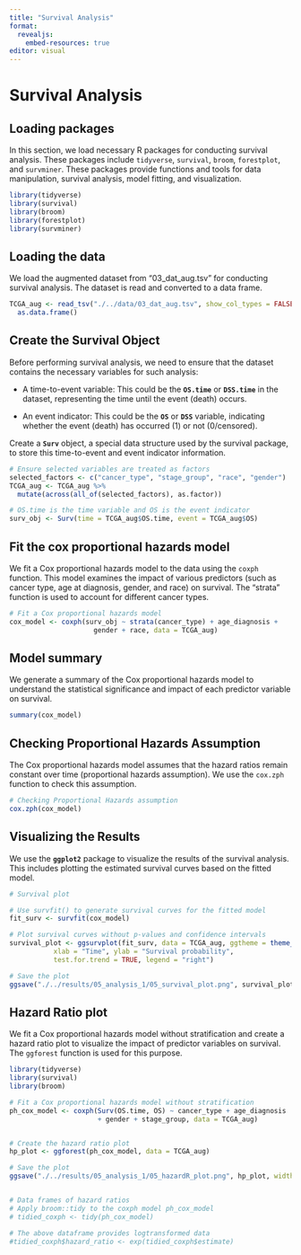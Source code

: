 ```yaml
---
title: "Survival Analysis"
format:
  revealjs:
    embed-resources: true
editor: visual
---
```


# Survival Analysis

## Loading packages

In this section, we load necessary R packages for conducting survival analysis. These packages include `tidyverse`, `survival`, `broom`, `forestplot`, and `survminer`. These packages provide functions and tools for data manipulation, survival analysis, model fitting, and visualization.

```r
library(tidyverse)
library(survival)
library(broom)
library(forestplot)
library(survminer)
```

## Loading the data

We load the augmented dataset from "03_dat_aug.tsv" for conducting survival analysis. The dataset is read and converted to a data frame.

```r
TCGA_aug <- read_tsv("./../data/03_dat_aug.tsv", show_col_types = FALSE) %>%
  as.data.frame()
```

## **Create the Survival Object**

Before performing survival analysis, we need to ensure that the dataset contains the necessary variables for such analysis:

-   A time-to-event variable: This could be the **`OS.time`** or **`DSS.time`** in the dataset, representing the time until the event (death) occurs.

-   An event indicator: This could be the **`OS`** or **`DSS`** variable, indicating whether the event (death) has occurred (1) or not (0/censored).

Create a **`Surv`** object, a special data structure used by the survival package, to store this time-to-event and event indicator information.

```r

# Ensure selected variables are treated as factors
selected_factors <- c("cancer_type", "stage_group", "race", "gender")
TCGA_aug <- TCGA_aug %>%
  mutate(across(all_of(selected_factors), as.factor))

# OS.time is the time variable and OS is the event indicator
surv_obj <- Surv(time = TCGA_aug$OS.time, event = TCGA_aug$OS)
```

## **Fit the cox proportional hazards model**

We fit a Cox proportional hazards model to the data using the `coxph` function. This model examines the impact of various predictors (such as cancer type, age at diagnosis, gender, and race) on survival. The "strata" function is used to account for different cancer types.

```r
# Fit a Cox proportional hazards model
cox_model <- coxph(surv_obj ~ strata(cancer_type) + age_diagnosis + 
                     gender + race, data = TCGA_aug)
```

## Model summary

We generate a summary of the Cox proportional hazards model to understand the statistical significance and impact of each predictor variable on survival.

```r
summary(cox_model)
```

## **Checking Proportional Hazards Assumption**

The Cox proportional hazards model assumes that the hazard ratios remain constant over time (proportional hazards assumption). We use the `cox.zph` function to check this assumption.

```r
# Checking Proportional Hazards assumption
cox.zph(cox_model)

```

## **Visualizing the Results**

We use the **`ggplot2`** package to visualize the results of the survival analysis. This includes plotting the estimated survival curves based on the fitted model.

```r
# Survival plot

# Use survfit() to generate survival curves for the fitted model
fit_surv <- survfit(cox_model)

# Plot survival curves without p-values and confidence intervals
survival_plot <- ggsurvplot(fit_surv, data = TCGA_aug, ggtheme = theme_gray(),
           xlab = "Time", ylab = "Survival probability",
           test.for.trend = TRUE, legend = "right")

# Save the plot
ggsave("./../results/05_analysis_1/05_survival_plot.png", survival_plot$plot, width = 10, height = 6)

```

##  Hazard Ratio plot

We fit a Cox proportional hazards model without stratification and create a hazard ratio plot to visualize the impact of predictor variables on survival. The `ggforest` function is used for this purpose.

```r
library(tidyverse)
library(survival)
library(broom)

# Fit a Cox proportional hazards model without stratification
ph_cox_model <- coxph(Surv(OS.time, OS) ~ cancer_type + age_diagnosis 
                      + gender + stage_group, data = TCGA_aug)


# Create the hazard ratio plot
hp_plot <- ggforest(ph_cox_model, data = TCGA_aug)

# Save the plot
ggsave("./../results/05_analysis_1/05_hazardR_plot.png", hp_plot, width = 10, height = 6)


# Data frames of hazard ratios
# Apply broom::tidy to the coxph model ph_cox_model
# tidied_coxph <- tidy(ph_cox_model)

# The above dataframe provides logtransformed data
#tidied_coxph$hazard_ratio <- exp(tidied_coxph$estimate)

```
